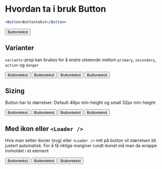 
<Meta title="ds-react/button/intro" />

# Hvordan ta i bruk Button

```jsx
<Button>Buttontekst</Button>
```

<Canvas>
  <Button>Buttontekst</Button>
</Canvas>

## Varianter

`variants`-prop kan brukes for å endre utseende mellom
`primary`, `secondary`, `action` og `danger`

<Canvas>
  <Button variant="primary">Buttontekst</Button>
  <Button variant="secondary">Buttontekst</Button>
  <Button variant="action">Buttontekst</Button>
  <Button variant="danger">Buttontekst</Button>
</Canvas>

## Sizing

Button har to størrelser: Default 48px min-height og small 32px min-height

<Canvas>
  <Button size="s" variant="primary">
    Buttontekst
  </Button>
  <Button size="s" variant="secondary">
    Buttontekst
  </Button>
  <Button size="s" variant="action">
    Buttontekst
  </Button>
  <Button size="s" variant="danger">
    Buttontekst
  </Button>
</Canvas>

## Med ikon eller `<Loader />`

Hvis man setter ikoner (svg) eller `<Loader />` rett på button vil størrelsen
bli justert automatisk. For å få riktige marginer rundt ikonet må man da wrappe innholdet
i et element

<Canvas>
  <Button>
    <span>Buttontekst</span> <Loader />
  </Button>
  <Button size="s">
    <span>Buttontekst</span>
    <Loader />
  </Button>
  <Button>
    <Loader /> <span>Buttontekst</span>
  </Button>
</Canvas>
